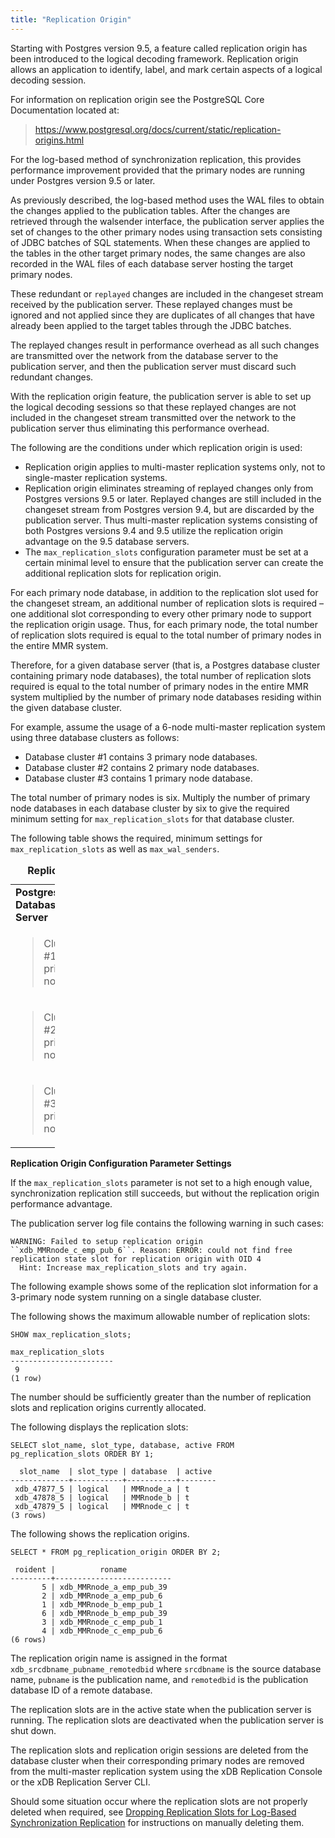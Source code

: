 ```yaml
---
title: "Replication Origin"
---
```


<div id="replication_origin" class="registered_link"></div>


Starting with Postgres version 9.5, a feature called replication origin has been introduced to the logical decoding framework. Replication origin allows an application to identify, label, and mark certain aspects of a logical decoding session.

For information on replication origin see the PostgreSQL Core Documentation located at:

> <https://www.postgresql.org/docs/current/static/replication-origins.html>

For the log-based method of synchronization replication, this provides performance improvement provided that the primary nodes are running under Postgres version 9.5 or later.

As previously described, the log-based method uses the WAL files to obtain the changes applied to the publication tables. After the changes are retrieved through the walsender interface, the publication server applies the set of changes to the other primary nodes using transaction sets consisting of JDBC batches of SQL statements. When these changes are applied to the tables in the other target primary nodes, the same changes are also recorded in the WAL files of each database server hosting the target primary nodes.

These redundant or `replayed` changes are included in the changeset stream received by the publication server. These replayed changes must be ignored and not applied since they are duplicates of all changes that have already been applied to the target tables through the JDBC batches.

The replayed changes result in performance overhead as all such changes are transmitted over the network from the database server to the publication server, and then the publication server must discard such redundant changes.

With the replication origin feature, the publication server is able to set up the logical decoding sessions so that these replayed changes are not included in the changeset stream transmitted over the network to the publication server thus eliminating this performance overhead.

The following are the conditions under which replication origin is used:

-   Replication origin applies to multi-master replication systems only, not to single-master replication systems.
-   Replication origin eliminates streaming of replayed changes only from Postgres versions 9.5 or later. Replayed changes are still included in the changeset stream from Postgres version 9.4, but are discarded by the publication server. Thus multi-master replication systems consisting of both Postgres versions 9.4 and 9.5 utilize the replication origin advantage on the 9.5 database servers.
-   The `max_replication_slots` configuration parameter must be set at a certain minimal level to ensure that the publication server can create the additional replication slots for replication origin.

For each primary node database, in addition to the replication slot used for the changeset stream, an additional number of replication slots is required – one additional slot corresponding to every other primary node to support the replication origin usage. Thus, for each primary node, the total number of replication slots required is equal to the total number of primary nodes in the entire MMR system.

Therefore, for a given database server (that is, a Postgres database cluster containing primary node databases), the total number of replication slots required is equal to the total number of primary nodes in the entire MMR system multiplied by the number of primary node databases residing within the given database cluster.

For example, assume the usage of a 6-node multi-master replication system using three database clusters as follows:

-   Database cluster \#1 contains 3 primary node databases.
-   Database cluster \#2 contains 2 primary node databases.
-   Database cluster \#3 contains 1 primary node database.

The total number of primary nodes is six. Multiply the number of primary node databases in each database cluster by six to give the required minimum setting for `max_replication_slots` for that database cluster.

The following table shows the required, minimum settings for `max_replication_slots` as well as `max_wal_senders`.

<table style="width:14%;"><caption><strong>Replication Origin Configuration Parameter Settings</strong></caption><colgroup><col style="width: 5%" /><col style="width: 4%" /><col style="width: 4%" /></colgroup><tbody><tr class="odd"><td><strong>Postgres Database Server</strong></td><td><strong>max_wal_senders</strong></td><td><strong>max_replication_slots</strong></td></tr><tr class="even"><td><blockquote><p>Cluster #1 (3 primary nodes)</p></blockquote></td><td>3</td><td><blockquote><p>18</p></blockquote></td></tr><tr class="odd"><td><blockquote><p>Cluster #2 (2 primary nodes)</p></blockquote></td><td>2</td><td><blockquote><p>12</p></blockquote></td></tr><tr class="even"><td><blockquote><p>Cluster #3 (1 primary node)</p></blockquote></td><td>1</td><td><blockquote><p>6</p></blockquote></td></tr></tbody></table>

**Replication Origin Configuration Parameter Settings**

If the `max_replication_slots` parameter is not set to a high enough value, synchronization replication still succeeds, but without the replication origin performance advantage.

The publication server log file contains the following warning in such cases:

``` text
WARNING: Failed to setup replication origin ``xdb_MMRnode_c_emp_pub_6``. Reason: ERROR: could not find free replication state slot for replication origin with OID 4
  Hint: Increase max_replication_slots and try again.
```

The following example shows some of the replication slot information for a 3-primary node system running on a single database cluster.

The following shows the maximum allowable number of replication slots:

``` text
SHOW max_replication_slots;

max_replication_slots
-----------------------
 9
(1 row)
```

The number should be sufficiently greater than the number of replication slots and replication origins currently allocated.

The following displays the replication slots:

``` text
SELECT slot_name, slot_type, database, active FROM pg_replication_slots ORDER BY 1;

  slot_name  | slot_type | database  | active
-------------+-----------+-----------+--------
 xdb_47877_5 | logical   | MMRnode_a | t
 xdb_47878_5 | logical   | MMRnode_b | t
 xdb_47879_5 | logical   | MMRnode_c | t
(3 rows)
```

The following shows the replication origins.

``` text
SELECT * FROM pg_replication_origin ORDER BY 2;

 roident |          roname
---------+--------------------------
       5 | xdb_MMRnode_a_emp_pub_39
       2 | xdb_MMRnode_a_emp_pub_6
       1 | xdb_MMRnode_b_emp_pub_1
       6 | xdb_MMRnode_b_emp_pub_39
       3 | xdb_MMRnode_c_emp_pub_1
       4 | xdb_MMRnode_c_emp_pub_6
(6 rows)
```

The replication origin name is assigned in the format `xdb_srcdbname_pubname_remotedbid` where `srcdbname` is the source database name, `pubname` is the publication name, and `remotedbid` is the publication database ID of a remote database.

The replication slots are in the active state when the publication server is running. The replication slots are deactivated when the publication server is shut down.

The replication slots and replication origin sessions are deleted from the database cluster when their corresponding primary nodes are removed from the multi-master replication system using the xDB Replication Console or the xDB Replication Server CLI.

Should some situation occur where the replication slots are not properly deleted when required, see [Dropping Replication Slots for Log-Based Synchronization Replication](../../../10_appendix/03_resolving_problems/#drop_replication_slots_for_log_based) for instructions on manually deleting them.
